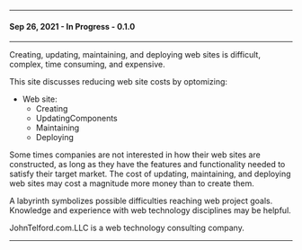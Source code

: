
---

<PageHead />

#### Sep 26, 2021 - In Progress - 0.1.0
---

Creating, updating, maintaining, and deploying web sites is difficult, complex, time consuming, and expensive.

This site discusses reducing web site costs by optomizing:

- Web site:
  - Creating
  - UpdatingComponents
  - Maintaining
  - Deploying

Some times companies are not interested in how their web sites are constructed, as long as they have the features and functionality needed to satisfy their target market. The cost of updating, maintaining, and deploying web sites may cost a magnitude more money than to create them.

A labyrinth symbolizes possible difficulties reaching web project goals. Knowledge and experience with web technology disciplines may be helpful.

JohnTelford.com.LLC is a web technology consulting company.

---

